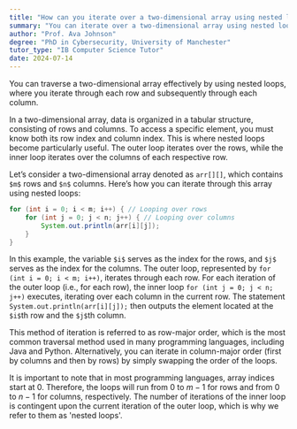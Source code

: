 ```yaml
---
title: "How can you iterate over a two-dimensional array using nested loops?"
summary: "You can iterate over a two-dimensional array using nested loops by looping through each row and then each column."
author: "Prof. Ava Johnson"
degree: "PhD in Cybersecurity, University of Manchester"
tutor_type: "IB Computer Science Tutor"
date: 2024-07-14
---
```


You can traverse a two-dimensional array effectively by using nested loops, where you iterate through each row and subsequently through each column.

In a two-dimensional array, data is organized in a tabular structure, consisting of rows and columns. To access a specific element, you must know both its row index and column index. This is where nested loops become particularly useful. The outer loop iterates over the rows, while the inner loop iterates over the columns of each respective row.

Let’s consider a two-dimensional array denoted as `arr[][]`, which contains `$m$` rows and `$n$` columns. Here’s how you can iterate through this array using nested loops:

```java
for (int i = 0; i < m; i++) { // Looping over rows
    for (int j = 0; j < n; j++) { // Looping over columns
        System.out.println(arr[i][j]);
    }
}
```

In this example, the variable `$i$` serves as the index for the rows, and `$j$` serves as the index for the columns. The outer loop, represented by `for (int i = 0; i < m; i++)`, iterates through each row. For each iteration of the outer loop (i.e., for each row), the inner loop `for (int j = 0; j < n; j++)` executes, iterating over each column in the current row. The statement `System.out.println(arr[i][j]);` then outputs the element located at the `$i$`th row and the `$j$`th column.

This method of iteration is referred to as row-major order, which is the most common traversal method used in many programming languages, including Java and Python. Alternatively, you can iterate in column-major order (first by columns and then by rows) by simply swapping the order of the loops.

It is important to note that in most programming languages, array indices start at $0$. Therefore, the loops will run from $0$ to $m-1$ for rows and from $0$ to $n-1$ for columns, respectively. The number of iterations of the inner loop is contingent upon the current iteration of the outer loop, which is why we refer to them as 'nested loops'.
    